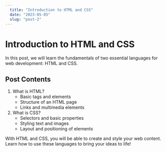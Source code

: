```yaml
---
  title: "Introduction to HTML and CSS"
  date: "2023-05-05"
  slug: "post-2"
---
```


# Introduction to HTML and CSS

In this post, we will learn the fundamentals of two essential languages for web development: HTML and CSS.

## Post Contents

1. What is HTML?
   - Basic tags and elements
   - Structure of an HTML page
   - Links and multimedia elements
2. What is CSS?
   - Selectors and basic properties
   - Styling text and images
   - Layout and positioning of elements

With HTML and CSS, you will be able to create and style your web content. Learn how to use these languages to bring your ideas to life!
